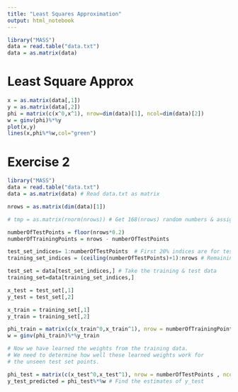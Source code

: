 ```yaml
---
title: "Least Squares Approximation"
output: html_notebook
---
```




```r
library("MASS")
data = read.table("data.txt")
data = as.matrix(data)
```

# Least Square Approx
```r
x = as.matrix(data[,1])
y = as.matrix(data[,2])
phi = matrix(c(x^0,x^1), nrow=dim(data)[1], ncol=dim(data)[2])
w = ginv(phi)%*%y
plot(x,y)
lines(x,phi%*%w,col="green")
```

# Exercise 2
```r
library("MASS")
data = read.table("data.txt")
data = as.matrix(data) # Read data.txt as matrix

nrows = as.matrix(dim(data)[1]) 

# tmp = as.matrix(rnorm(nrows)) # Get 168(nrows) random numbers & assign it to tmp

numberOfTestPoints = floor(nrows*0.2)
numberOfTrainingPoints = nrows - numberOfTestPoints

test_set_indices= 1:numberOfTestPoints  # First 20% indices are for testing
training_set_indices = (ceiling(numberOfTestPoints)+1):nrows # Remaining 80% indices are for training

test_set = data[test_set_indices,] # Take the training & test data
training_set=data[training_set_indices,]

x_test = test_set[,1]
y_test = test_set[,2]

x_train = training_set[,1]
y_train = training_set[,2]

phi_train = matrix(c(x_train^0,x_train^1), nrow = numberOfTrainingPoints , ncol = 2) # Do the regression
w = ginv(phi_train)%*%y_train

# Now we have learned the weights from the training data.
# We need to determine how well these learned weights work for
# the unseen test set points.

phi_test = matrix(c(x_test^0,x_test^1), nrow = numberOfTestPoints , ncol = 2) 
y_test_predicted = phi_test%*%w # Find the estimates of y_test


```
